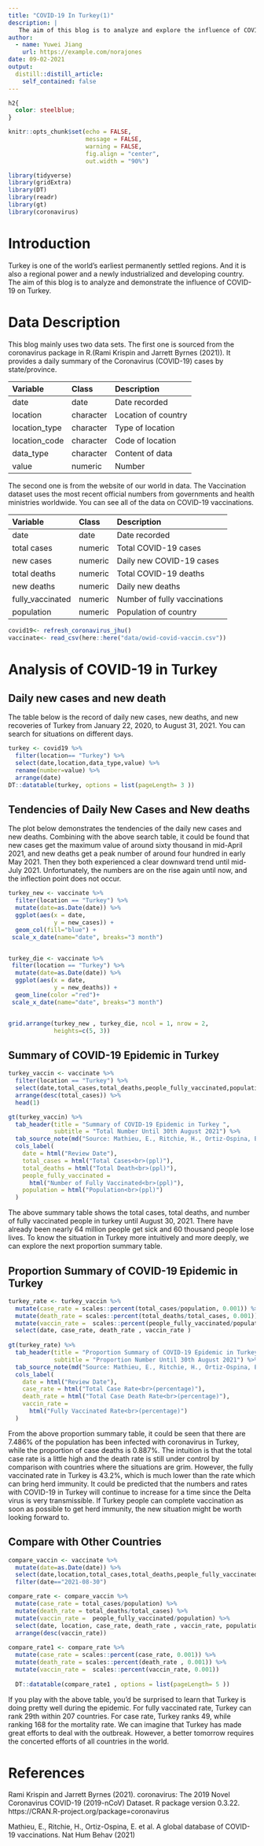 ```yaml
---
title: "COVID-19 In Turkey(1)"
description: |
   The aim of this blog is to analyze and explore the influence of COVID-19 on Turkey.
author:
  - name: Yuwei Jiang
    url: https://example.com/norajones
date: 09-02-2021
output:
  distill::distill_article:
    self_contained: false
---
```


```css
h2{
  color: steelblue;
}

```

```r
knitr::opts_chunk$set(echo = FALSE,
                      message = FALSE,
                      warning = FALSE,
                      fig.align = "center",
                      out.width = "90%")
```

```r
library(tidyverse)
library(gridExtra)
library(DT)
library(readr)
library(gt)
library(coronavirus)
```

# Introduction   
Turkey is one of the world's earliest permanently settled regions. And it is also a regional power  and a newly industrialized and developing country. The aim of this blog is to analyze and demonstrate the influence of COVID-19 on Turkey.

# Data Description   
This blog mainly uses two data sets. The first one is sourced from the coronavirus package in R.(Rami Krispin and Jarrett Byrnes (2021)). It provides a daily summary of the Coronavirus (COVID-19) cases by state/province.    

|**Variable**      |**Class** |**Description**                 |
|:-----------------|:---------|:-------------------------------|
|date              |date      |Date recorded                   |
|location          |character |Location of country             |
|location_type     |character |Type of location                |
|location_code     |character |Code of location                |
|data_type         |character |Content of data                 | 
|value             |numeric   |Number                          |


The second one is from the website of our world in data. The Vaccination dataset uses the most recent official numbers from governments and health ministries worldwide. You can see all of the data on COVID-19 vaccinations.   

|**Variable**      |**Class** |**Description**                 |
|:-----------------|:---------|:-------------------------------|
|date              |date      |Date recorded                   |
|total cases       |numeric   |Total COVID-19 cases            |
|new cases         |numeric   |Daily new COVID-19 cases        |
|total deaths      |numeric   |Total COVID-19 deaths           |
|new deaths        |numeric   |Daily new deaths                |
|fully_vaccinated  |numeric   |Number of fully vaccinations    | 
|population        |numeric   |Population of country           |



```r
covid19<- refresh_coronavirus_jhu()
vaccinate<- read_csv(here::here("data/owid-covid-vaccin.csv"))

```

# Analysis of COVID-19 in Turkey   
## Daily new cases and new death   
The table below is the record of daily new cases, new deaths, and new recoveries of Turkey from January 22, 2020, to August 31, 2021. You can search for situations on different days.


```r

turkey <- covid19 %>% 
  filter(location== "Turkey") %>%
  select(date,location,data_type,value) %>%
  rename(number=value) %>%
  arrange(date)
DT::datatable(turkey, options = list(pageLength= 3 ))
```

## Tendencies of Daily New Cases and New deaths 
The plot below demonstrates the tendencies of the daily new cases and new deaths. Combining with the above search table, it could be found that new cases get the maximum value of around sixty thousand in mid-April 2021, and new deaths get a peak number of around four hundred in early May 2021. Then they both experienced a clear downward trend until mid-July 2021. Unfortunately, the numbers are on the rise again until now, and the inflection point does not occur.     
   
```r
turkey_new <- vaccinate %>%
  filter(location == "Turkey") %>%
  mutate(date=as.Date(date)) %>%
  ggplot(aes(x = date,
             y = new_cases)) +
  geom_col(fill="blue") +
 scale_x_date(name="date", breaks="3 month")


turkey_die <- vaccinate %>%
 filter(location == "Turkey") %>% 
  mutate(date=as.Date(date)) %>%
  ggplot(aes(x = date,
             y = new_deaths)) +
  geom_line(color ="red")+
 scale_x_date(name="date", breaks="3 month")


grid.arrange(turkey_new , turkey_die, ncol = 1, nrow = 2,
             heights=c(5, 3))
```


## Summary of COVID-19 Epidemic in Turkey
```r
turkey_vaccin <- vaccinate %>%
  filter(location == "Turkey") %>%
  select(date,total_cases,total_deaths,people_fully_vaccinated,population) %>%
  arrange(desc(total_cases)) %>% 
  head(1) 

gt(turkey_vaccin) %>% 
  tab_header(title = "Summary of COVID-19 Epidemic in Turkey ",
             subtitle = "Total Number Until 30th August 2021") %>% 
  tab_source_note(md("Source: Mathieu, E., Ritchie, H., Ortiz-Ospina, E. et al. A global database of COVID-19 vaccinations. Nat Hum Behav (2021)")) %>% 
  cols_label(
    date = html("Review Date"),
    total_cases = html("Total Cases<br>(ppl)"),
    total_deaths = html("Total Death<br>(ppl)"),
    people_fully_vaccinated = 
      html("Number of Fully Vaccinated<br>(ppl)"),
    population = html("Population<br>(ppl)")
  )
```
The above summary table shows the total cases, total deaths, and number of fully vaccinated people in turkey until August 30, 2021. There have already been nearly 64 million people get sick and 60 thousand people lose lives. To know the situation in Turkey more intuitively and more deeply, we can explore the next proportion summary table.

## Proportion Summary of COVID-19 Epidemic in Turkey
```r
turkey_rate <- turkey_vaccin %>%
  mutate(case_rate = scales::percent(total_cases/population, 0.001)) %>%
  mutate(death_rate = scales::percent(total_deaths/total_cases, 0.001)) %>%
  mutate(vaccin_rate =  scales::percent(people_fully_vaccinated/population, 0.001)) %>%
  select(date, case_rate, death_rate , vaccin_rate )
 
gt(turkey_rate) %>% 
  tab_header(title = "Proportion Summary of COVID-19 Epidemic in Turkey ",
             subtitle = "Proportion Number Until 30th August 2021") %>% 
  tab_source_note(md("Source: Mathieu, E., Ritchie, H., Ortiz-Ospina, E. et al. A global database of COVID-19 vaccinations. Nat Hum Behav (2021)")) %>% 
  cols_label(
    date = html("Review Date"),
    case_rate = html("Total Case Rate<br>(percentage)"),
    death_rate = html("Total Case Death Rate<br>(percentage)"),
    vaccin_rate = 
      html("Fully Vaccinated Rate<br>(percentage)")
  )  

```
From the above proportion summary table, it could be seen that there are 7.486% of the population has been infected with coronavirus in Turkey, while the proportion of case deaths is 0.887%. The intuition is that the total case rate is a little high and the death rate is still under control by comparison with countries where the situations are grim. However, the fully vaccinated rate in Turkey is 43.2%, which is much lower than the rate which can bring herd immunity. It could be predicted that the numbers and rates with COVID-19 in Turkey will continue to increase for a time since the Delta virus is very transmissible. If Turkey people can complete vaccination as soon as possible to get herd immunity, the new situation might be worth looking forward to.

## Compare with Other Countries
```r
compare_vaccin <- vaccinate %>%
  mutate(date=as.Date(date)) %>%
  select(date,location,total_cases,total_deaths,people_fully_vaccinated,population) %>%
  filter(date=="2021-08-30")

compare_rate <- compare_vaccin %>%
  mutate(case_rate = total_cases/population) %>%
  mutate(death_rate = total_deaths/total_cases) %>%
  mutate(vaccin_rate =  people_fully_vaccinated/population) %>%
  select(date, location, case_rate, death_rate , vaccin_rate, population) %>%
  arrange(desc(vaccin_rate))  
  
compare_rate1 <- compare_rate %>%
  mutate(case_rate = scales::percent(case_rate, 0.001)) %>%
  mutate(death_rate = scales::percent(death_rate , 0.001)) %>%
  mutate(vaccin_rate =  scales::percent(vaccin_rate, 0.001))
  
  DT::datatable(compare_rate1 , options = list(pageLength= 5 ))
```


If you play with the above table, you'd be surprised to learn that Turkey is doing pretty well during the epidemic. For fully vaccinated rate, Turkey can rank 29th within 207 countries. For case rate, Turkey ranks 49, while ranking 168 for the mortality rate. We can imagine that Turkey has made great efforts to deal with the outbreak. However, a better tomorrow requires the concerted efforts of all countries in the world.


# References
Rami Krispin and Jarrett Byrnes (2021). coronavirus: The 2019 Novel Coronavirus COVID-19 (2019-nCoV) Dataset. R package version 0.3.22. https://CRAN.R-project.org/package=coronavirus    

Mathieu, E., Ritchie, H., Ortiz-Ospina, E. et al. A global database of COVID-19 vaccinations. Nat Hum Behav (2021)



